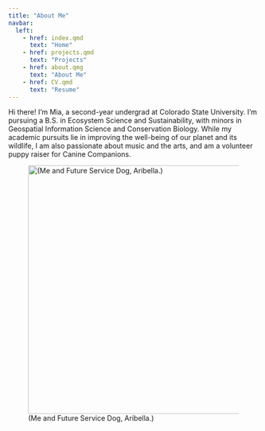 ```yaml
---
title: "About Me"
navbar:
  left:
    - href: index.qmd
      text: "Home"
    - href: projects.qmd
      text: "Projects"
    - href: about.qmg
      text: "About Me"
    - href: CV.qmd
      text: "Resume"
---
```


Hi there! I'm Mia, a second-year undergrad at Colorado State University. I'm pursuing a B.S. in Ecosystem Science and Sustainability, with minors in Geospatial Information Science and Conservation Biology. While my academic pursuits lie in improving the well-being of our planet and its wildlife, I am also passionate about music and the arts, and am a volunteer puppy raiser for Canine Companions.

![(Me and Future Service Dog, Aribella.)](images/IMG_9587.jpeg){width="500"}

